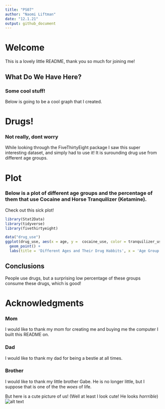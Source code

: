 ```yaml
---
title: "PS07"
author: "Naomi Liftman"
date: "12.1.21"
output: github_document
---
```

# Welcome
This is a lovely little README, thank you so much for joining me!

## What Do We Have Here?
### Some cool stuff!
Below is going to be a cool graph that I created. 

# Drugs!
### Not really, dont worry 
While looking through the FiveThirtyEight package I saw this super interesting dataset, and simply had to use it! It is surounding drug use from different age groups.

# Plot
### Below is a plot of different age groups and the percentage of them that use Cocaine and Horse Tranquilizer (Ketamine). 

Check out this sick plot!

```r
library(Stat2Data)
library(tidyverse)
library(fivethirtyeight)
```

```r
data("drug_use")
ggplot(drug_use, aes(x = age, y =  cocaine_use, color = tranquilizer_use)) +
  geom_point() +
  labs(title = 'Different Ages and Their Drug Habbits', x = 'Age Group', y = 'Percentage Who Use Cocaine', color = 'Percent Who Use Tranquilizer')
```

## Conclusions
People use drugs, but a surprising low percentage of these groups consume these drugs, which is good!

# Acknowledgments 
### Mom
I would like to thank my mom for creating me and buying me the computer I built this README on.

### Dad
I would like to thank my dad for being a bestie at all times.

### Brother
I would like to thank my little brother Gabe. He is no longer little, but I suppose that is one of the the *woes* of life. 

But here is a cute picture of us! (Well at least I look cute! He looks *horrrible*)
![alt text](IMG_5761 copy.jpg)
